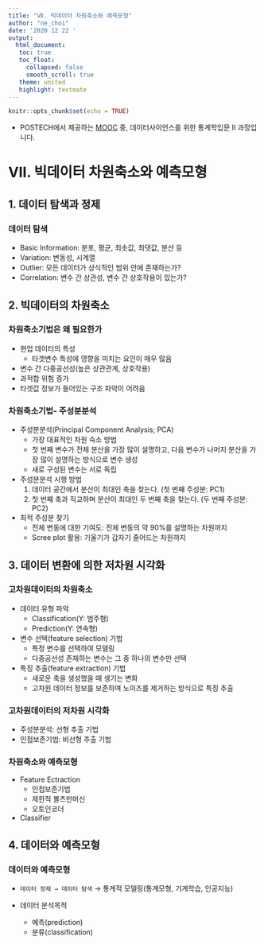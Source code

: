 ```yaml
---
title: "Ⅶ. 빅데이터 차원축소와 예측모형"
author: "ne_choi"
date: '2020 12 22 '
output:
  html_document:
   toc: true
   toc_float:
     collapsed: false
     smooth_scroll: true
   theme: united
   highlight: textmate
---
```


```r
knitr::opts_chunk$set(echo = TRUE)
```

* POSTECH에서 제공하는 [MOOC](https://pabi.smartlearn.io/) 중, 데이터사이언스를 위한 통계학입문 Ⅱ 과정입니다.

# Ⅶ. 빅데이터 차원축소와 예측모형
## 1. 데이터 탐색과 정제
### 데이터 탐색
- Basic Information: 분포, 평균, 최솟값, 최댓값, 분산 등
- Variation: 변동성, 시계열
- Outlier: 모든 데이터가 상식적인 범위 안에 존재하는가?
- Correlation: 변수 간 상관성, 변수 간 상호작용이 있는가?


## 2. 빅데이터의 차원축소
### 차원축소기법은 왜 필요한가
- 현업 데이터의 특성
  - 타겟변수 특성에 영향을 미치는 요인이 매우 많음

- 변수 간 다중공선성(높은 상관관계, 상호작용)
- 과적합 위험 증가
- 타겟값 정보가 들어있는 구조 파악이 어려움

### 차원축소기법- 주성분분석
- 주성분분석(Principal Component Analysis; PCA)
  - 가장 대표적인 차원 숙소 방법
  - 첫 번째 변수가 전체 분산을 가장 많이 설명하고, 다음 변수가 나머지 분산을 가장 많이 설명하는 방식으로 변수 생성
  - 새로 구성된 변수는 서로 독립
  
- 주성분분석 시행 방법
  1. 데이터 공간에서 분산이 최대인 축을 찾는다. (첫 번째 주성분: PC1)
  2. 첫 번째 축과 직교하며 분산이 최대인 두 번째 축을 찾는다. (두 번째 주성분: PC2)

- 최적 주성분 찾기
  - 전체 변동에 대한 기여도: 전체 변동의 약 90%를 설명하는 차원까지
  - Scree plot 활용: 기울기가 갑자기 줄어드는 차원까지


## 3. 데이터 변환에 의한 저차원 시각화
### 고차원데이터의 차원축소
- 데이터 유형 파악
  - Classification(Y: 범주형)
  - Prediction(Y: 연속형)

- 변수 선택(feature selection) 기법
  - 특정 변수를 선택하여 모델링
  - 다중공선성 존재하는 변수는 그 중 하나의 변수만 선택
  
- 특징 추출(feature extraction) 기법
  - 새로운 축을 생성했을 때 생기는 변화
  - 고차원 데이터 정보를 보존하며 노이즈를 제거하는 방식으로 특징 추출

### 고차원데이터의 저차원 시각화
- 주성분분석: 선형 추출 기법
- 인접보존기법: 비선형 추출 기법

### 차원축소와 예측모형
- Feature Ectraction
  - 인접보존기법
  - 제한적 볼츠만머신
  - 오토인코더
- Classifier


## 4. 데이터와 예측모형
### 데이터와 예측모형
- `데이터 정제 → 데이터 탐색` → 통계적 모델링(통계모형, 기계학습, 인공지능)

- 데이터 분석목적
  - 예측(prediction)
  - 분류(classification)

